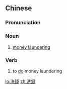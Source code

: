 ==Chinese==
{{zh-forms|s=洗钱}}

===Pronunciation===
{{zh-pron
|m=xǐqián
|c=sai2 cin2
|mn=qz,xm:sóe-chîⁿ/zz:sé-chîⁿ
|cat=n,v
}}

===Noun===
{{zh-noun}}

# [[money laundering]]

===Verb===
{{zh-verb}}

# to [[do]] money laundering

[[lo:洗錢]]
[[zh:洗錢]]